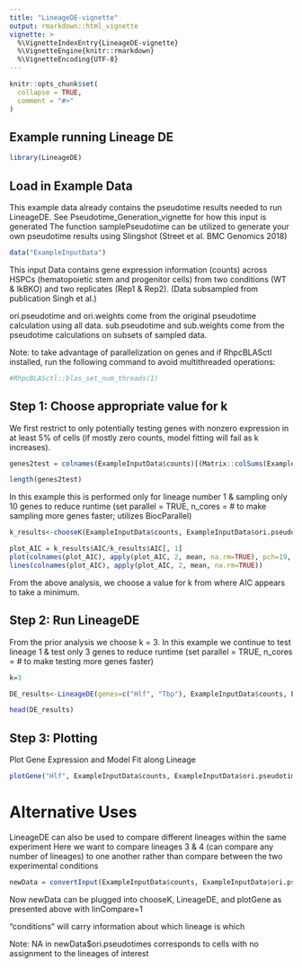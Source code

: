 ---
title: "LineageDE-vignette"
output: rmarkdown::html_vignette
vignette: >
  %\VignetteIndexEntry{LineageDE-vignette}
  %\VignetteEngine{knitr::rmarkdown}
  %\VignetteEncoding{UTF-8}
---

```{r, include = FALSE}
knitr::opts_chunk$set(
  collapse = TRUE,
  comment = "#>"
)
```

## Example running Lineage DE

```{r setup}
library(LineageDE)
```

## Load in Example Data

This example data already contains the pseudotime results needed to run LineageDE.
See Pseudotime_Generation_vignette for how this input is generated
The function samplePseudotime can be utilized to generate your own pseudotime results using Slingshot (Street et al. BMC Genomics 2018)
```{r}
data("ExampleInputData")
```

This input Data contains gene expression information (counts) across HSPCs (hematopoietic stem and progenitor cells) from two conditions (WT & IkBKO) and two replicates (Rep1 & Rep2).  (Data subsampled from publication Singh et al.)

ori.pseudotime and ori.weights come from the original pseudotime calculation using all data.
sub.pseudotime and sub.weights come from the pseudotime calculations on subsets of sampled data.

Note: to take advantage of parallelization on genes and if RhpcBLASctl installed,
run the following command to avoid multithreaded operations:
```{r}
#RhpcBLASctl::blas_set_num_threads(1)
```

## Step 1: Choose appropriate value for k
We first restrict to only potentially testing genes with nonzero expression in at least 5% of cells (if mostly zero counts, model fitting will fail as k increases).
```{r}
genes2test = colnames(ExampleInputData$counts)[(Matrix::colSums(ExampleInputData$counts>0)>=(0.05*nrow(ExampleInputData$counts)))]

length(genes2test)
```
In this example this is performed only for lineage number 1 & sampling only 10 genes to reduce runtime (set parallel = TRUE, n_cores = # to make sampling more genes faster; utilizes BiocParallel)
```{r}
k_results<-chooseK(ExampleInputData$counts, ExampleInputData$ori.pseudotimes, ExampleInputData$conditions, weights=ExampleInputData$ori.weights, experiments=ExampleInputData$experiments, linCompare=1, n=10, genes=genes2test, save.name = NULL)

plot_AIC = k_results$AIC/k_results$AIC[, 1]
plot(colnames(plot_AIC), apply(plot_AIC, 2, mean, na.rm=TRUE), pch=19, ylab="AIC", xlab="k")
lines(colnames(plot_AIC), apply(plot_AIC, 2, mean, na.rm=TRUE))
```
From the above analysis, we choose a value for k from where AIC appears to take a minimum.

## Step 2: Run LineageDE

From the prior analysis we choose k = 3.  In this example we continue to test lineage 1 & test only 3 genes to reduce runtime (set parallel = TRUE, n_cores = # to make testing more genes faster)
```{r}
k=3

DE_results<-LineageDE(genes=c("Hlf", "Tbp"), ExampleInputData$counts, ExampleInputData$ori.pseudotimes, ExampleInputData$conditions, ori.weights=ExampleInputData$ori.weights, experiments=ExampleInputData$experiments, linCompare=1, k=k, samples=ExampleInputData$samples, sub.pseudotimes=ExampleInputData$sub.pseudotimes, sub.weights=ExampleInputData$sub.weights, save.name="None")
```

```{r}
head(DE_results)
```

## Step 3: Plotting

Plot Gene Expression and Model Fit along Lineage
```{r}
plotGene("Hlf", ExampleInputData$counts, ExampleInputData$ori.pseudotimes, ExampleInputData$conditions, weights = ExampleInputData$ori.weights, experiments = ExampleInputData$experiments, linCompare=1, k=3)
```

# Alternative Uses

LineageDE can also be used to compare different lineages within the same experiment
Here we want to compare lineages 3 & 4 (can compare any number of lineages) to one another rather than compare between the two experimental conditions
```{r}
newData = convertInput(ExampleInputData$counts, ExampleInputData$ori.pseudotimes,c(3, 4), ori.weights=ExampleInputData$ori.weights, experiments=ExampleInputData$experiments, samples=ExampleInputData$samples, sub.pseudotimes=ExampleInputData$sub.pseudotimes, sub.weights=ExampleInputData$sub.weights)
```

Now newData can be plugged into chooseK, LineageDE, and plotGene as presented above with linCompare=1

"conditions" will carry information about which lineage is which

Note: NA in newData$ori.pseudotimes corresponds to cells with no assignment to the lineages of interest
